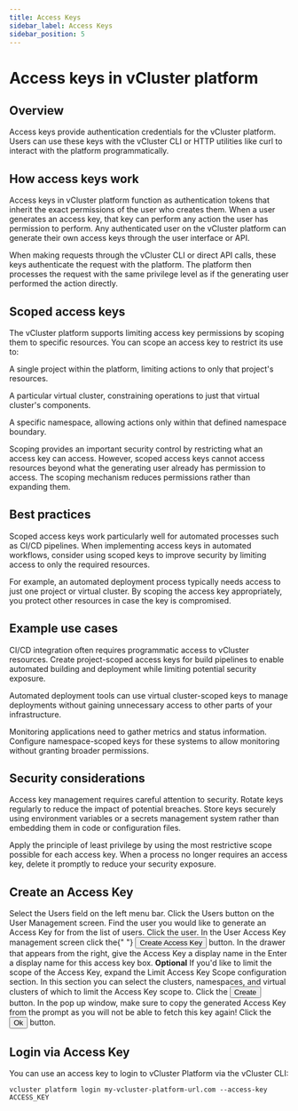 ```yaml
---
title: Access Keys
sidebar_label: Access Keys
sidebar_position: 5
---
```



# Access keys in vCluster platform

## Overview

Access keys provide authentication credentials for the vCluster platform. Users can use these keys with the vCluster CLI or HTTP utilities like curl to interact with the platform programmatically.

## How access keys work

Access keys in vCluster platform function as authentication tokens that inherit the exact permissions of the user who creates them. When a user generates an access key, that key can perform any action the user has permission to perform. Any authenticated user on the vCluster platform can generate their own access keys through the user interface or API.

When making requests through the vCluster CLI or direct API calls, these keys authenticate the request with the platform. The platform then processes the request with the same privilege level as if the generating user performed the action directly.

## Scoped access keys

The vCluster platform supports limiting access key permissions by scoping them to specific resources. You can scope an access key to restrict its use to:

A single project within the platform, limiting actions to only that project's resources.

A particular virtual cluster, constraining operations to just that virtual cluster's components.

A specific namespace, allowing actions only within that defined namespace boundary.

Scoping provides an important security control by restricting what an access key can access. However, scoped access keys cannot access resources beyond what the generating user already has permission to access. The scoping mechanism reduces permissions rather than expanding them.

## Best practices

Scoped access keys work particularly well for automated processes such as CI/CD pipelines. When implementing access keys in automated workflows, consider using scoped keys to improve security by limiting access to only the required resources.

For example, an automated deployment process typically needs access to just one project or virtual cluster. By scoping the access key appropriately, you protect other resources in case the key is compromised.

## Example use cases

CI/CD integration often requires programmatic access to vCluster resources. Create project-scoped access keys for build pipelines to enable automated building and deployment while limiting potential security exposure.

Automated deployment tools can use virtual cluster-scoped keys to manage deployments without gaining unnecessary access to other parts of your infrastructure.

Monitoring applications need to gather metrics and status information. Configure namespace-scoped keys for these systems to allow monitoring without granting broader permissions.

## Security considerations

Access key management requires careful attention to security. Rotate keys regularly to reduce the impact of potential breaches. Store keys securely using environment variables or a secrets management system rather than embedding them in code or configuration files.

Apply the principle of least privilege by using the most restrictive scope possible for each access key. When a process no longer requires an access key, delete it promptly to reduce your security exposure.


## Create an Access Key

<Flow id="create-access-key">
  <Step>
    Select the <NavStep>Users</NavStep> field on the left menu bar.
  </Step>
  <Step>
    Click the <NavStep>Users</NavStep> button on the User Management screen.
  </Step>
  <Step>
    Find the user you would like to generate an Access Key for from the list of
    users. Click the user.
  </Step>
  <Step>
    In the User Access Key management screen click the{" "}
    <Button>Create Access Key</Button>
    button.
  </Step>
  <Step>
    In the drawer that appears from the right, give the Access Key a display
    name in the
    <Label>Enter a display name for this access key</Label> box.
  </Step>
  <Step>
    <b>Optional</b> If you'd like to limit the scope of the Access Key, expand
    the
    <Label>Limit Access Key Scope</Label> configuration section. In this section
    you can select the clusters, namespaces, and virtual clusters of which to
    limit the Access Key scope to.
  </Step>
  <Step>
    Click the <Button>Create</Button> button.
  </Step>
  <Step>
    In the pop up window, make sure to copy the generated Access Key from the
    prompt as you will not be able to fetch this key again!
  </Step>
  <Step>
    Click the <Button>Ok</Button> button.
  </Step>
</Flow>

## Login via Access Key

You can use an access key to login to vCluster Platform via the vCluster CLI:

```
vcluster platform login my-vcluster-platform-url.com --access-key ACCESS_KEY
```
